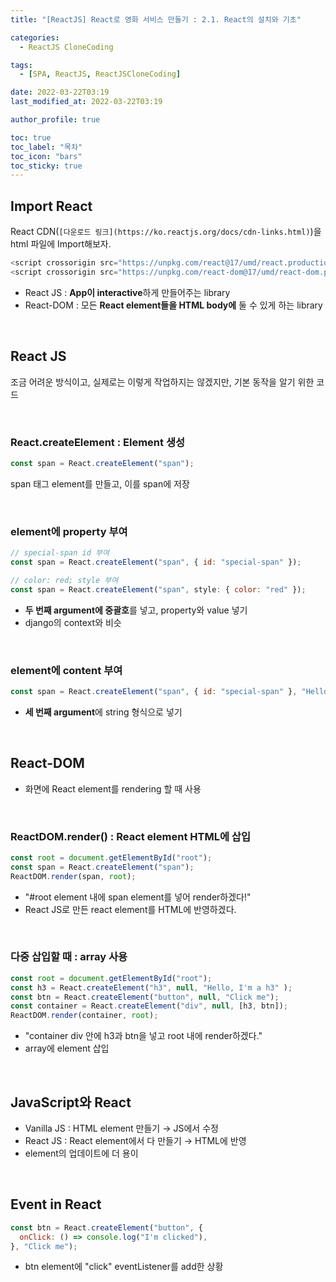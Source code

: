 ```yaml
---
title: "[ReactJS] React로 영화 서비스 만들기 : 2.1. React의 설치와 기초"

categories:
  - ReactJS CloneCoding

tags:
  - [SPA, ReactJS, ReactJSCloneCoding]

date: 2022-03-22T03:19
last_modified_at: 2022-03-22T03:19

author_profile: true

toc: true
toc_label: "목차"
toc_icon: "bars"
toc_sticky: true
---
```


## Import React

React CDN(`[다운로드 링크](https://ko.reactjs.org/docs/cdn-links.html)`)을 html 파일에 Import해보자.

```js
<script crossorigin src="https://unpkg.com/react@17/umd/react.production.min.js"></script>
<script crossorigin src="https://unpkg.com/react-dom@17/umd/react-dom.production.min.js"></script>
```

- React JS : **App이 interactive**하게 만들어주는 library
- React-DOM : 모든 **React element들을 HTML body에** 둘 수 있게 하는 library

<br />

## React JS

조금 어려운 방식이고, 실제로는 이렇게 작업하지는 않겠지만, 기본 동작을 알기 위한 코드

<br />

### React.createElement : Element 생성

```js
const span = React.createElement("span");
```

span 태그 element를 만들고, 이를 span에 저장

<br />

### element에 property 부여

```js
// special-span id 부여
const span = React.createElement("span", { id: "special-span" });

// color: red; style 부여
const span = React.createElement("span", style: { color: "red" });
```

- **두 번째 argument에 중괄호**를 넣고, property와 value 넣기
- django의 context와 비슷

<br />

### element에 content 부여

```js
const span = React.createElement("span", { id: "special-span" }, "Hello, I'm a span");
```

- **세 번째 argument**에 string 형식으로 넣기

<br />

## React-DOM

- 화면에 React element를 rendering 할 때 사용

<br />

### ReactDOM.render() : React element HTML에 삽입

```js
const root = document.getElementById("root");
const span = React.createElement("span");
ReactDOM.render(span, root);
```

- "#root element 내에 span element를 넣어 render하겠다!"
- React JS로 만든 react element를 HTML에 반영하겠다.

<br />

### 다중 삽입할 때 : array 사용

```js
const root = document.getElementById("root");
const h3 = React.createElement("h3", null, "Hello, I'm a h3" );
const btn = React.createElement("button", null, "Click me");
const container = React.createElement("div", null, [h3, btn]);
ReactDOM.render(container, root);
```

- "container div 안에 h3과 btn을 넣고 root 내에 render하겠다."
- array에 element 삽입

<br />

## JavaScript와 React

- Vanilla JS : HTML element 만들기 → JS에서 수정
- React JS : React element에서 다 만들기 → HTML에 반영
- element의 업데이트에 더 용이

<br />

## Event in React

```js
const btn = React.createElement("button", {
  onClick: () => console.log("I'm clicked"),
}, "Click me");
```

- btn element에 "click" eventListener를 add한 상황

